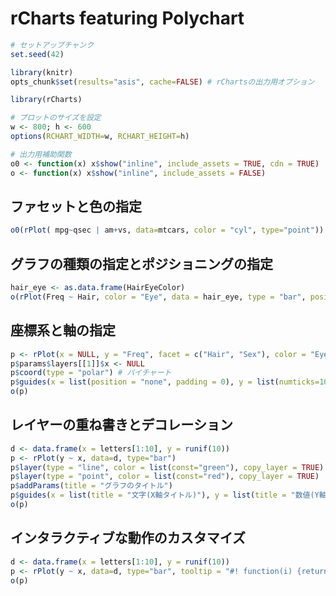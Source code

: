 # rCharts featuring Polychart

```r
# セットアップチャンク
set.seed(42)

library(knitr)
opts_chunk$set(results="asis", cache=FALSE) # rChartsの出力用オプション

library(rCharts)

# プロットのサイズを設定
w <- 800; h <- 600
options(RCHART_WIDTH=w, RCHART_HEIGHT=h)

# 出力用補助関数
o0 <- function(x) x$show("inline", include_assets = TRUE, cdn = TRUE)
o <- function(x) x$show("inline", include_assets = FALSE)
```

<!-- プロットのスタイル指定 -->
<style>
.rChart { border: solid 2px; margin: auto; width: `r w`px; height: `r h`px;}
</style>

## ファセットと色の指定
```r
o0(rPlot( mpg~qsec | am+vs, data=mtcars, color = "cyl", type="point"))
```

## グラフの種類の指定とポジショニングの指定
```r
hair_eye <- as.data.frame(HairEyeColor)
o(rPlot(Freq ~ Hair, color = "Eye", data = hair_eye, type = "bar", position = "dodge"))
```

## 座標系と軸の指定
```r
p <- rPlot(x = NULL, y = "Freq", facet = c("Hair", "Sex"), color = "Eye", data = hair_eye, type = "bar")
p$params$layers[[1]]$x <- NULL
p$coord(type = "polar") # パイチャート
p$guides(x = list(position = "none", padding = 0), y = list(numticks=10)) # 軸を変更
o(p)
```

## レイヤーの重ね書きとデコレーション

```r
d <- data.frame(x = letters[1:10], y = runif(10))
p <- rPlot(y ~ x, data=d, type="bar")
p$layer(type = "line", color = list(const="green"), copy_layer = TRUE)
p$layer(type = "point", color = list(const="red"), copy_layer = TRUE)
p$addParams(title = "グラフのタイトル")
p$guides(x = list(title = "文字(X軸タイトル)"), y = list(title = "数値(Y軸タイトル)"))
o(p)
```

## インタラクティブな動作のカスタマイズ
```r
d <- data.frame(x = letters[1:10], y = runif(10))
p <- rPlot(y ~ x, data=d, type="bar", tooltip = "#! function(i) {return('Xは「'+i.x+'」です');} !#")
o(p)
```
